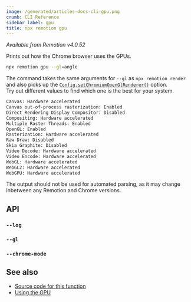 ```yaml
---
image: /generated/articles-docs-cli-gpu.png
crumb: CLI Reference
sidebar_label: gpu
title: npx remotion gpu
---
```


_Available from Remotion v4.0.52_

Prints out how the Chrome browser uses the GPUs.

```bash
npx remotion gpu --gl=angle
```

The command takes the same arguments for `--gl` as `npx remotion render` and also picks up the [`Config.setChromiumOpenGlRenderer()`](/docs/config#setchromiumopenglrenderer) option.  
Try out different values to find which one is the best for your system.

```bash title="Example output"
Canvas: Hardware accelerated
Canvas out-of-process rasterization: Enabled
Direct Rendering Display Compositor: Disabled
Compositing: Hardware accelerated
Multiple Raster Threads: Enabled
OpenGL: Enabled
Rasterization: Hardware accelerated
Raw Draw: Disabled
Skia Graphite: Disabled
Video Decode: Hardware accelerated
Video Encode: Hardware accelerated
WebGL: Hardware accelerated
WebGL2: Hardware accelerated
WebGPU: Hardware accelerated
```

The output should not be used for automated parsing, as it may change inbetween any Remotion and Chrome versions.

## API

### `--log`

<Options id="log" />

### `--gl`

<Options id="gl" />

### `--chrome-mode`<AvailableFrom v="4.0.248" />

<Options id="chrome-mode" />

## See also

- [Source code for this function](https://github.com/remotion-dev/remotion/blob/main/packages/cli/src/gpu.ts)
- [Using the GPU](/docs/gpu)
